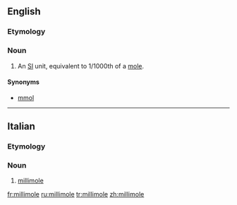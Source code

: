 ==English==

===Etymology===
{{prefix|milli|mole}}

===Noun===
{{en-noun}}

# {{chemistry}} {{physics}} An [[w:International System of Units|SI]] unit, equivalent to 1/1000th of a [[mole#Etymology 4|mole]].

====Synonyms====
*[[mmol]]

----
==Italian==

===Etymology===
{{prefix|milli|mole|lang=it}}

===Noun===
{{it-noun|millimol|f|e|i}}

# [[#English|millimole]]

[[fr:millimole]]
[[ru:millimole]]
[[tr:millimole]]
[[zh:millimole]]